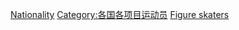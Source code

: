 {{Commons cat|Figure skaters}}
{{Categories by country|nocat}}

[[Category:花样滑冰运动员|Nationality]]
[[Category:各国各项目运动员|Category:各国各项目运动员]]
[[Category:各国花样滑冰|Figure skaters]]